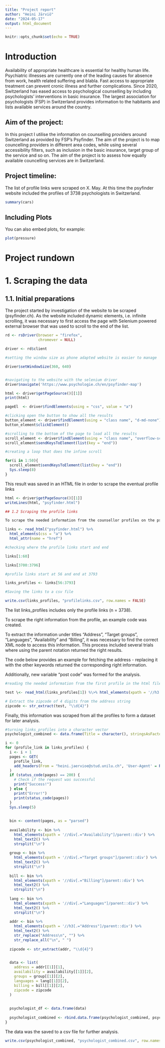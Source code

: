 ```yaml
---
title: "Project report"
author: "Heini Järviö"
date: "2024-05-17"
output: html_document
---
```


```r
knitr::opts_chunk$set(echo = TRUE)
```

# Introduction

Availability of appropriate healthcare is essential for healthy human life. Psychiatric illnesses are currently one of the leading causes for absence from work, health related suffering and blabla. Fast access to appropriate treatment can prevent cronic illness and further complications. Since 2020, Switzerland has eased access to psychological counselling by including psychologists' interventions in basic insurance. The largest association for psychologists (FSP) in Switzerland provides information to the habitants and lists available services around the country.

## Aim of the project:

In this project I utilise the information on counselling providers around Switzerland as provided by FSP's Psyfinder. The aim of the project is to map councelling providers in different area codes, while using several accessibility filters, such as inclusion in the basic insurance, target group of the service and so on. The aim of the project is to assess how equally available councelling services are in Switzerland.

## Project timeline:

The list of profile links were scraped on X. May. At this time the psyfinder website included the profiles of 3738 psychologists in Switzerland.

```r
summary(cars)
```

## Including Plots

You can also embed plots, for example:

```r
plot(pressure)
```

# Project rundown

# 1. Scraping the data

## 1.1. Initial preparations

The project started by investigation of the website to be scraped (psyfinder.ch). As the website included dynamic elements, i.e. infinite scrolling, it was necessary to first access the page with Selenium powered external browser that was used to scroll to the end of the list.

```r
rd <- rsDriver(browser = "firefox",
               chromever = NULL)

driver <- rd$client

#setting the window size as phone adapted website is easier to manage

driver$setWindowSize(360, 640)


#navigating to the website with the selenium driver
driver$navigate('https://www.psychologie.ch/en/psyfinder-map')

html <- driver$getPageSource()[[1]]
print(html)

pageEl  <- driver$findElements(using = "css", value = "a")

#clicking open the button to show all the results
button_element <- driver$findElement(using = "class name", "d-md-none")
button_element$clickElement()

#scrolling to the bottom of the page to load all the results
scroll_element <- driver$findElement(using = "class name", "overflow-scroll")
scroll_element$sendKeysToElement(list(key = "end"))

#creating a loop that does the infine scroll

for(i in 1:50){
  scroll_element$sendKeysToElement(list(key = "end"))
  Sys.sleep(8)
}

```

This result was saved in an HTML file in order to scrape the eventual profile links

```r
html <- driver$getPageSource()[[1]]
writeLines(html, "psyfinder.html")

## 1.2 Scraping the profile links

To scrape the needed information from the counsellor profiles on the psyfinder-website it was necessary to create a list of profile links 

links <- read_html("psyfinder.html") %>%
  html_elements(css = "a") %>%
  html_attr(name = "href")

#checking where the profile links start and end

links[1:60]

links[3700:3796]

#profile links start at 56 and end at 3793

links_profiles <- links[56:3793]

#Saving the links to a csv file

write.csv(links_profiles, "profilelinks.csv", row.names = FALSE)
```

The list links_profiles includes only the profile links (n = 3738).

To scrape the right information from the profile, an example code was created. 

To extract the information under titles "Address", "Target groups", "Languages", "Availability" and "Billing", it was necessary to find the correct XML node to access this information. This process included several trials where using the parent notation returned the right results. 

The code below provides an example for fetching the address - replacing it with the other keywords returned the corresponding right information.

Additionally, new variable "post code" was formed for the analysis.

```r

#reading the needed information from the first profile in the html file

test \<- read_html(links_profiles[1]) %\>% html_elements(xpath = '//h3[.="Address"]/parent::div') %\>% html_text2() %\>% str_replace("Address\n", "") %\>% str_replace_all("\n", " ")

# Extract the zipcode of 4 digits from the address string
zipcode <- str_extract(test, "\\d{4}")

````

Finally, this information was scraped from all the profiles to form a dataset for later analysis.

```r
#turning links_profiles into a character vector
psychologist_combined <- data.frame(Title = character(), stringsAsFactors = FALSE)

i <- 0
for (profile_link in links_profiles) {
  i <- i + 1
  pages <- GET(
    profile_link,
    add_headers(From = "heini.jaervioe@stud.unilu.ch", 'User-Agent' = R.Version()$version.string)
  )
  if (status_code(pages) == 200) {
    # Check if the request was successful
    print("Success!")
  } else {
    print("Error!")
    print(status_code(pages))
  }
  Sys.sleep(5)
  
  
  bin <- content(pages, as = "parsed")
  
  availability <- bin %>%
    html_elements(xpath = '//div[.="Availability"]/parent::div') %>%
    html_text2() %>%
    strsplit("\n")
  
  group <- bin %>%
    html_elements(xpath = '//div[.="Target groups"]/parent::div') %>%
    html_text2() %>%
    strsplit("\n")
  
  bill <- bin %>%
    html_elements(xpath = '//div[.="Billing"]/parent::div') %>%
    html_text2() %>%
    strsplit("\n")
  
  lang <- bin %>%
    html_elements(xpath = '//div[.="Languages"]/parent::div') %>%
    html_text2() %>%
    strsplit("\n")
  
  addr <- bin %>%
    html_elements(xpath = '//h3[.="Address"]/parent::div') %>%
    html_text2() %>%
    str_replace("Address\n", "") %>%
    str_replace_all("\n", " ")
  
  zipcode <- str_extract(addr, "\\d{4}")

  
  data <- list(
    address = addr[[1]][1],
    availability = availability[[1]][2],
    groups = group[[1]][2],
    languages = lang[[1]][2],
    billing = bill[[1]][2],
    zipcode = zipcode
  )
  
  
  psychologist_df <- data.frame(data)
  
  psychologist_combined <- rbind.data.frame(psychologist_combined, psychologist_df)
}

```

The data was the saved to a csv file for further analysis.

```r
write.csv(psychologist_combined, "psychologist_combined.csv", row.names = FALSE)
```


